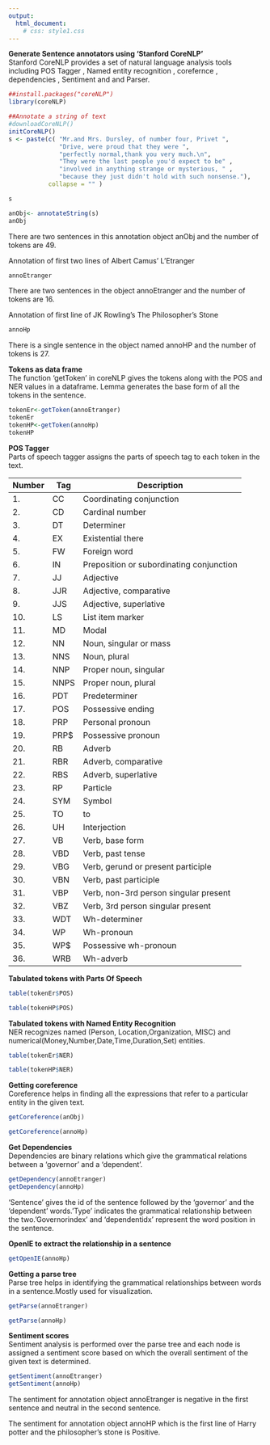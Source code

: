 ---
output: 
  html_document: 
    # css: style1.css
---

**Generate Sentence annotators using 'Stanford CoreNLP'**  
Stanford CoreNLP provides a set of natural language analysis tools including POS Tagger , Named entity recognition , corefernce , dependencies , Sentiment and and Parser.
  
```{r, echo=TRUE, warning=FALSE, results='markup', split=TRUE}
##install.packages("coreNLP")
library(coreNLP)
```

```{r, echo=TRUE, warning=FALSE}
##Annotate a string of text
#downloadCoreNLP()
initCoreNLP()
s <- paste(c( "Mr.and Mrs. Dursley, of number four, Privet ",
              "Drive, were proud that they were ",
              "perfectly normal,thank you very much.\n",    
              "They were the last people you'd expect to be" ,
              "involved in anything strange or mysterious, " ,
              "because they just didn't hold with such nonsense."),
           collapse = "" )

s                  

anObj<- annotateString(s)
anObj
```
There are two sentences in this annotation object anObj and the number of tokens are 49.   

Annotation of first two lines of Albert Camus' L'Etranger
```{r, echo=TRUE, warning=FALSE}
annoEtranger
```
There are two sentences in the object annoEtranger and the number of tokens are 16.   

Annotation of first line of JK Rowling's The Philosopher's Stone
```{r}
annoHp
```
There is a single sentence in the object named annoHP and the number of tokens is 27.


**Tokens as data frame**  
The function 'getToken' in coreNLP gives the tokens along with the POS and NER values in a dataframe. Lemma generates the base form of all the tokens in the sentence. 
```{r, echo=TRUE, warning=FALSE}
tokenEr<-getToken(annoEtranger)
tokenEr
tokenHP<-getToken(annoHp)
tokenHP
```


**POS Tagger**  
Parts of speech tagger assigns the parts of speech tag to each token in the text.

|Number  |Tag  |Description
---|---|---
|1.      | CC	 |Coordinating conjunction
|2.	     | CD	 |Cardinal number
|3.	     | DT	 |Determiner
|4.	     | EX	 |Existential there
|5.	     | FW	 |Foreign word
|6.	     |IN	 |Preposition or subordinating conjunction
|7.	     |JJ	 |Adjective
|8.	     |JJR	 |Adjective, comparative
|9.	     |JJS	 |Adjective, superlative
|10.     |LS   |List item marker
|11.     |MD   |Modal
|12.     |NN   |Noun, singular or mass
|13.     |NNS  |Noun, plural
|14.     |NNP	 |Proper noun, singular
|15.	   |NNPS |Proper noun, plural
|16.	   |PDT	|Predeterminer
|17.	    |POS	|Possessive ending
|18.	    |PRP	|Personal pronoun
|19.	    |PRP$	|Possessive pronoun
|20.	    |RB	|Adverb
|21.	    |RBR	|Adverb, comparative
|22.	    |RBS	|Adverb, superlative
|23.	    |RP	|Particle
|24.	    |SYM	|Symbol
|25.	    |TO	|to
|26.	    |UH	|Interjection
|27.	    |VB	|Verb, base form
|28.	    |VBD	|Verb, past tense
|29.	    |VBG	|Verb, gerund or present participle
|30.	    |VBN	|Verb, past participle
|31.	    |VBP	|Verb, non-3rd person singular present
|32.	    |VBZ	|Verb, 3rd person singular present
|33.	    |WDT	|Wh-determiner
|34.	    |WP	|Wh-pronoun
|35.	    |WP$	|Possessive wh-pronoun
|36.	    |WRB	|Wh-adverb

**Tabulated tokens with Parts Of Speech**
```{r}
table(tokenEr$POS)
```
```{r}
table(tokenHP$POS)
```

**Tabulated tokens with Named Entity Recognition**  
NER recognizes named (Person, Location,Organization, MISC) and numerical(Money,Number,Date,Time,Duration,Set) entities.
```{r}
table(tokenEr$NER)
```
```{r}
table(tokenHP$NER)
```

**Getting coreference**    
Coreference helps in finding all the expressions that refer to a particular entity in the given text.
```{r, echo=TRUE}

getCoreference(anObj)
```

```{r, echo=TRUE, warning=FALSE}
getCoreference(annoHp)
```
**Get Dependencies**  
Dependencies are binary relations which give the grammatical relations between a 'governor' and a 'dependent'.
```{r, echo=TRUE, warning=FALSE}
getDependency(annoEtranger)
getDependency(annoHp)
```
'Sentence' gives the id of the sentence followed by the 'governor' and the 'dependent' words.'Type' indicates the grammatical relationship between the two.'Governorindex' and 'dependentidx' represent the word position in the sentence.

**OpenIE to extract the relationship in a sentence**
```{r, echo=TRUE}
getOpenIE(annoHp)
```


**Getting a parse tree**    
Parse tree helps in identifying the grammatical relationships between words in a sentence.Mostly used for visualization.
```{r, echo=TRUE, warning=FALSE}
getParse(annoEtranger)
```
```{r}
getParse(annoHp)
```

**Sentiment scores**  
Sentiment analysis is performed over the parse tree and each node is assigned a sentiment score based on which the overall sentiment of the given text is determined.
```{r, echo=TRUE, warning=FALSE}
getSentiment(annoEtranger)
getSentiment(annoHp)
```
The sentiment for annotation object annoEtranger is negative in the first sentence and neutral in the second sentence.

The sentiment for annotation object annoHP which is the first line of Harry potter and the philosopher's stone is Positive.
